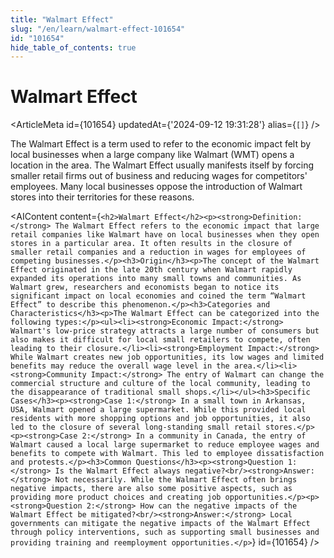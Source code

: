 ```yaml
---
title: "Walmart Effect"
slug: "/en/learn/walmart-effect-101654"
id: "101654"
hide_table_of_contents: true
---
```



# Walmart Effect

<ArticleMeta id={101654} updatedAt={'2024-09-12 19:31:28'} alias={`[]`} />
<div className='border-solid border-b border-t-0 my-4 border-[var(--ifm-color-gray-300)]' />

The Walmart Effect is a term used to refer to the economic impact felt by local businesses when a large company like Walmart (WMT) opens a location in the area. The Walmart Effect usually manifests itself by forcing smaller retail firms out of business and reducing wages for competitors' employees. Many local businesses oppose the introduction of Walmart stores into their territories for these reasons.

<AIContent content={`<h2>Walmart Effect</h2><p><strong>Definition:</strong> The Walmart Effect refers to the economic impact that large retail companies like Walmart have on local businesses when they open stores in a particular area. It often results in the closure of smaller retail companies and a reduction in wages for employees of competing businesses.</p><h3>Origin</h3><p>The concept of the Walmart Effect originated in the late 20th century when Walmart rapidly expanded its operations into many small towns and communities. As Walmart grew, researchers and economists began to notice its significant impact on local economies and coined the term “Walmart Effect” to describe this phenomenon.</p><h3>Categories and Characteristics</h3><p>The Walmart Effect can be categorized into the following types:</p><ul><li><strong>Economic Impact:</strong> Walmart's low-price strategy attracts a large number of consumers but also makes it difficult for local small retailers to compete, often leading to their closure.</li><li><strong>Employment Impact:</strong> While Walmart creates new job opportunities, its low wages and limited benefits may reduce the overall wage level in the area.</li><li><strong>Community Impact:</strong> The entry of Walmart can change the commercial structure and culture of the local community, leading to the disappearance of traditional small shops.</li></ul><h3>Specific Cases</h3><p><strong>Case 1:</strong> In a small town in Arkansas, USA, Walmart opened a large supermarket. While this provided local residents with more shopping options and job opportunities, it also led to the closure of several long-standing small retail stores.</p><p><strong>Case 2:</strong> In a community in Canada, the entry of Walmart caused a local large supermarket to reduce employee wages and benefits to compete with Walmart. This led to employee dissatisfaction and protests.</p><h3>Common Questions</h3><p><strong>Question 1:</strong> Is the Walmart Effect always negative?<br/><strong>Answer:</strong> Not necessarily. While the Walmart Effect often brings negative impacts, there are also some positive aspects, such as providing more product choices and creating job opportunities.</p><p><strong>Question 2:</strong> How can the negative impacts of the Walmart Effect be mitigated?<br/><strong>Answer:</strong> Local governments can mitigate the negative impacts of the Walmart Effect through policy interventions, such as supporting small businesses and providing training and reemployment opportunities.</p>`} id={101654} />
